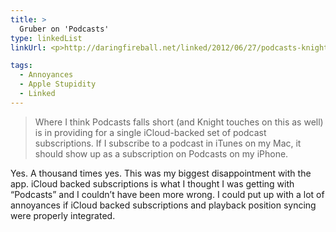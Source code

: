 ```yaml
---
title: >
  Gruber on 'Podcasts'
type: linkedList
linkUrl: <p>http://daringfireball.net/linked/2012/06/27/podcasts-knight</p>

tags:
  - Annoyances
  - Apple Stupidity
  - Linked
---
```


> Where I think Podcasts falls short (and Knight touches on this as well) is in providing for a single iCloud-backed set of podcast subscriptions. If I subscribe to a podcast in iTunes on my Mac, it should show up as a subscription on Podcasts on my iPhone.

Yes. A thousand times yes. This was my biggest disappointment with the app. iCloud backed subscriptions is what I thought I was getting with “Podcasts” and I couldn’t have been more wrong. I could put up with a lot of annoyances if iCloud backed subscriptions and playback position syncing were properly integrated.
